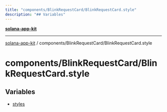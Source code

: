 ```yaml
---
title: "components/BlinkRequestCard/BlinkRequestCard.style"
description: "## Variables"
---
```


[**solana-app-kit**](../../../README.mdx)

***

[solana-app-kit](../../../README.mdx) / components/BlinkRequestCard/BlinkRequestCard.style

# components/BlinkRequestCard/BlinkRequestCard.style

## Variables

- [styles](variables/styles.mdx)
